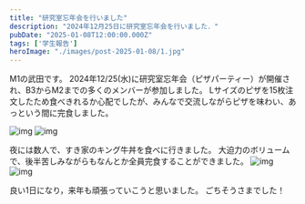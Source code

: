 ```yaml
---
title: "研究室忘年会を行いました"
description: "2024年12月25日に研究室忘年会を行いました．"
pubDate: "2025-01-08T12:00:00.000Z"
tags: ['学生報告']
heroImage: "./images/post-2025-01-08/1.jpg"
---
```




M1の武田です。
2024年12/25(水)に研究室忘年会（ピザパーティー）が開催され、B3からM2までの多くのメンバーが参加しました。
Lサイズのピザを15枚注文したため食べきれるか心配でしたが、みんなで交流しながらピザを味わい、あっという間に完食しました。

<Grid>
<Image alt="img" src={Image1} />
<Image alt="img" src={Image2} />
</Grid>

夜には数人で、すき家のキング牛丼を食べに行きました。
大迫力のボリュームで、後半苦しみながらもなんとか全員完食することができました。
<Grid>
<Image alt="img" src={Image3} />
<Image alt="img" src={Image4} />
</Grid>

良い1日になり，来年も頑張っていこうと思いました。
ごちそうさまでした！

